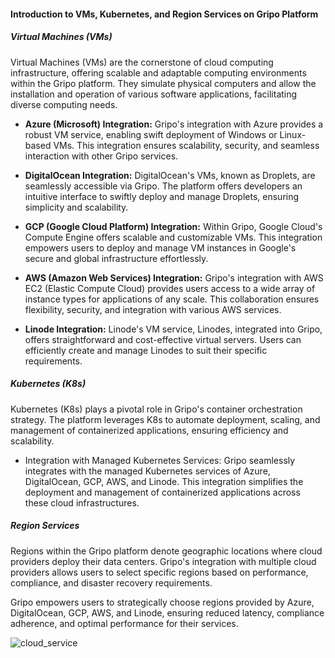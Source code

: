 #### Introduction to VMs, Kubernetes, and Region Services on Gripo Platform

##### Virtual Machines (VMs)

Virtual Machines (VMs) are the cornerstone of cloud computing infrastructure, offering scalable and adaptable computing environments within the Gripo platform. They simulate physical computers and allow the installation and operation of various software applications, facilitating diverse computing needs.

- <b>Azure (Microsoft) Integration:</b>
  Gripo's integration with Azure provides a robust VM service, enabling swift deployment
  of Windows or Linux-based VMs. This integration ensures scalability, security,
  and seamless interaction with other Gripo services.

- <b>DigitalOcean Integration:</b>
  DigitalOcean's VMs, known as Droplets, are seamlessly accessible via Gripo. The
  platform offers developers an intuitive interface to swiftly deploy and manage
  Droplets, ensuring simplicity and scalability.

- <b>GCP (Google Cloud Platform) Integration:</b>
  Within Gripo, Google Cloud's Compute Engine offers scalable and customizable VMs.
  This integration empowers users to deploy and manage VM instances in Google's secure
  and global infrastructure effortlessly.

- <b>AWS (Amazon Web Services) Integration:</b>
  Gripo's integration with AWS EC2 (Elastic Compute Cloud) provides users access
  to a wide array of instance types for applications of any scale. This collaboration
  ensures flexibility, security, and integration with various AWS services.

- <b>Linode Integration:</b>
  Linode's VM service, Linodes, integrated into Gripo, offers straightforward and
  cost-effective virtual servers. Users can efficiently create and manage Linodes
  to suit their specific requirements.

##### Kubernetes (K8s)

Kubernetes (K8s) plays a pivotal role in Gripo's container orchestration strategy. The platform leverages K8s to automate deployment, scaling, and management of containerized applications, ensuring efficiency and scalability.

- Integration with Managed Kubernetes Services:
  Gripo seamlessly integrates with the managed Kubernetes services of Azure, DigitalOcean, GCP, AWS, and Linode. This integration simplifies the deployment and management of containerized applications across these cloud infrastructures.

##### Region Services

Regions within the Gripo platform denote geographic locations where cloud providers deploy their data centers. Gripo's integration with multiple cloud providers allows users to select specific regions based on performance, compliance, and disaster recovery requirements.

Gripo empowers users to strategically choose regions provided by Azure, DigitalOcean, GCP, AWS, and Linode, ensuring reduced latency, compliance adherence, and optimal performance for their services.

![cloud_service](/cloud_services/introduction.png)
